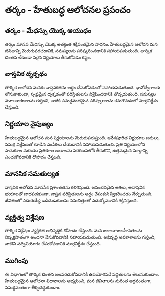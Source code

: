# తర్కం - హేతుబద్ధ ఆలోచనల ప్రపంచం

## తర్కం - మేధస్సు యొక్క ఆయుధం

తర్కం మానవ మేధస్సు యొక్క అత్యంత శక్తివంతమైన సాధనం. హేతుబద్ధమైన ఆలోచన మన జీవితాన్ని మెరుగుపరచడానికి, సమస్యలను పరిష్కరించడానికి సహాయపడుతుంది. తార్కిక చింతన లేకుండా సరైన నిర్ణయాలు తీసుకోవడం కష్టం.

## వాస్తవిక దృక్పథం

తార్కిక ఆలోచన మనకు వాస్తవికతను అర్థం చేసుకోవడంలో సహాయపడుతుంది. భావోద్వేగాలకు లోనుకాకుండా, స్పష్టమైన దృక్పథంతో పరిస్థితులను విశ్లేషించడానికి తోడ్పడుతుంది. సమస్యల మూలకారణాలను గుర్తించి, వాటికి సమర్థవంతమైన పరిష్కారాలను కనుగొనడంలో మార్గనిర్దేశం చేస్తుంది.

## నిర్ణయాల నైపుణ్యం

హేతుబద్ధమైన ఆలోచన మన నిర్ణయాలను మెరుగుపరుస్తుంది. ఆవేశపూరిత నిర్ణయాల బదులు, సమగ్ర విశ్లేషణతో కూడిన ఎంపికలు చేయడానికి సహాయపడుతుంది. ప్రతి నిర్ణయంలోని సానుకూల మరియు ప్రతికూల అంశాలను పరిగణనలోకి తీసుకొని, ఉత్తమమైన మార్గాన్ని ఎంచుకోవడానికి దోహదం చేస్తుంది.

## మానసిక సమతుల్యత

వాస్తవిక ఆలోచన మానసిక ప్రశాంతతను కలిగిస్తుంది. అసంభవమైన ఆశలు, అవాస్తవిక భయాలతో బాధపడకుండా, వాస్తవ పరిస్థితులను అర్థం చేసుకుని స్వీకరించడం నేర్పుతుంది. జీవితంలో ఎదురయ్యే ఒడిదుడుకులను సమచిత్తంతో ఎదుర్కోవడానికి శక్తినిస్తుంది.

## వ్యక్తిత్వ విశ్లేషణ

తార్కిక విశ్లేషణ వ్యక్తిగత అభివృద్ధికి దోహదం చేస్తుంది. మన బలాలు-బలహీనతలను నిష్పక్షపాతంగా అంచనా వేసుకోవడానికి సహాయపడుతుంది. అభివృద్ధి అవకాశాలను గుర్తించి, వాటిని సద్వినియోగం చేసుకోవడానికి మార్గనిర్దేశం చేస్తుంది.

## ముగింపు

ఈ విభాగంలో తార్కిక చింతన అలవరచుకోవడానికి ఉపయోగపడే పద్ధతులను తెలుసుకుందాం. హేతుబద్ధమైన ఆలోచనా విధానాలను అభ్యసించి, మన జీవితాలను మరింత అర్థవంతంగా, సమర్థవంతంగా తీర్చిదిద్దుకుందాం.
